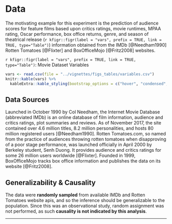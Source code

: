 # Data
The motivating example for this experiment is the prediction of audience scores for feature films based upon critics ratings, movie runtimes, MPAA rating, Oscar performance, box office returns, genre, and season of theatrical release (`r kfigr::figr(label = "vars", prefix = TRUE, link = TRUE, type="Table")`) information obtained from the IMDb [@Needham1990] Rotten Tomatoes [@Flixter] and BoxOfficeMojo [@Fritz2008] websites. 

`r kfigr::figr(label = "vars", prefix = TRUE, link = TRUE, type="Table")`: Movie Dataset Variables 
```r
vars <- read.csv(file = "../vignettes/figs_tables/variables.csv")
knitr::kable(vars) %>%
  kableExtra::kable_styling(bootstrap_options = c("hover", "condensed", "responsive"), full_width = T, position = "center") 
```

## Data Sources
Launched in October 1990 by Col Needham, the Internet Movie Database (abbreviated IMDb) is an online database of film information, audience and critics ratings, plot summaries and reviews.  As of November 2017, the site contained over 4.6 million titles, 8.2 million personalities, and hosts 80 million registered users [@Needham1990].  Rotten Tomatoes.com, so named from the practice of audiences throwing rotten tomatoes when disapproving of a poor stage performance, was launched officially in April 2000 by Berkeley student, Senh Duong. It provides audience and critics ratings  for some 26 million users worldwide [@Flixter]. Founded in 1999, BoxOfficeMojo tracks box office information and publishes the data on its website [@Fritz2008].

## Generalizability & Causality
The data were **randomly sampled** from available IMDb and Rotten Tomatoes website apis, and so the inference should be generalizable to the population. Since this was an observational study, random assignment was not performed, as such **causality is not indicated by this analysis**.

* * *
